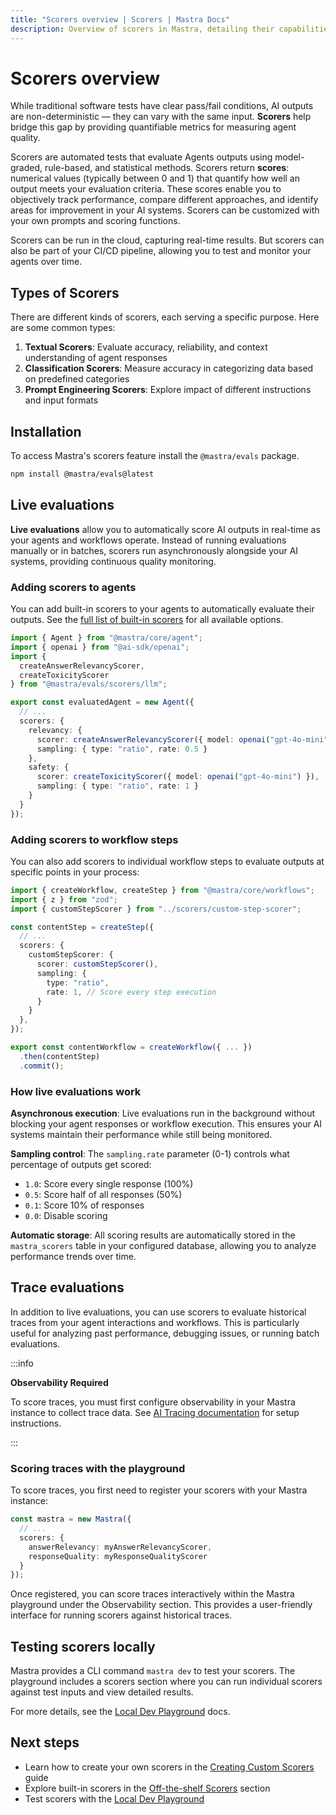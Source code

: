 ```yaml
---
title: "Scorers overview | Scorers | Mastra Docs"
description: Overview of scorers in Mastra, detailing their capabilities for evaluating AI outputs and measuring performance.
---
```



# Scorers overview

While traditional software tests have clear pass/fail conditions, AI outputs are non-deterministic — they can vary with the same input. **Scorers** help bridge this gap by providing quantifiable metrics for measuring agent quality.

Scorers are automated tests that evaluate Agents outputs using model-graded, rule-based, and statistical methods. Scorers return **scores**: numerical values (typically between 0 and 1) that quantify how well an output meets your evaluation criteria. These scores enable you to objectively track performance, compare different approaches, and identify areas for improvement in your AI systems. Scorers can be customized with your own prompts and scoring functions.

Scorers can be run in the cloud, capturing real-time results. But scorers can also be part of your CI/CD pipeline, allowing you to test and monitor your agents over time.

## Types of Scorers

There are different kinds of scorers, each serving a specific purpose. Here are some common types:

1. **Textual Scorers**: Evaluate accuracy, reliability, and context understanding of agent responses
2. **Classification Scorers**: Measure accuracy in categorizing data based on predefined categories
3. **Prompt Engineering Scorers**: Explore impact of different instructions and input formats

## Installation

To access Mastra's scorers feature install the `@mastra/evals` package.

```bash copy
npm install @mastra/evals@latest
```

## Live evaluations

**Live evaluations** allow you to automatically score AI outputs in real-time as your agents and workflows operate. Instead of running evaluations manually or in batches, scorers run asynchronously alongside your AI systems, providing continuous quality monitoring.

### Adding scorers to agents

You can add built-in scorers to your agents to automatically evaluate their outputs. See the [full list of built-in scorers](/docs/scorers/off-the-shelf-scorers) for all available options.

```typescript title="src/mastra/agents/evaluated-agent.ts" showLineNumbers copy
import { Agent } from "@mastra/core/agent";
import { openai } from "@ai-sdk/openai";
import {
  createAnswerRelevancyScorer,
  createToxicityScorer
} from "@mastra/evals/scorers/llm";

export const evaluatedAgent = new Agent({
  // ...
  scorers: {
    relevancy: {
      scorer: createAnswerRelevancyScorer({ model: openai("gpt-4o-mini") }),
      sampling: { type: "ratio", rate: 0.5 }
    },
    safety: {
      scorer: createToxicityScorer({ model: openai("gpt-4o-mini") }),
      sampling: { type: "ratio", rate: 1 }
    }
  }
});
```

### Adding scorers to workflow steps

You can also add scorers to individual workflow steps to evaluate outputs at specific points in your process:

```typescript title="src/mastra/workflows/content-generation.ts" showLineNumbers copy
import { createWorkflow, createStep } from "@mastra/core/workflows";
import { z } from "zod";
import { customStepScorer } from "../scorers/custom-step-scorer";

const contentStep = createStep({
  // ...
  scorers: {
    customStepScorer: {
      scorer: customStepScorer(),
      sampling: {
        type: "ratio",
        rate: 1, // Score every step execution
      }
    }
  },
});

export const contentWorkflow = createWorkflow({ ... })
  .then(contentStep)
  .commit();
```

### How live evaluations work

**Asynchronous execution**: Live evaluations run in the background without blocking your agent responses or workflow execution. This ensures your AI systems maintain their performance while still being monitored.

**Sampling control**: The `sampling.rate` parameter (0-1) controls what percentage of outputs get scored:
- `1.0`: Score every single response (100%)
- `0.5`: Score half of all responses (50%)
- `0.1`: Score 10% of responses
- `0.0`: Disable scoring

**Automatic storage**: All scoring results are automatically stored in the `mastra_scorers` table in your configured database, allowing you to analyze performance trends over time.

## Trace evaluations

In addition to live evaluations, you can use scorers to evaluate historical traces from your agent interactions and workflows. This is particularly useful for analyzing past performance, debugging issues, or running batch evaluations.

:::info

**Observability Required**

To score traces, you must first configure observability in your Mastra instance to collect trace data. See [AI Tracing documentation](../observability/ai-tracing/overview) for setup instructions.

:::

### Scoring traces with the playground

To score traces, you first need to register your scorers with your Mastra instance:

```typescript
const mastra = new Mastra({
  // ...
  scorers: {
    answerRelevancy: myAnswerRelevancyScorer,
    responseQuality: myResponseQualityScorer
  }
});
```

Once registered, you can score traces interactively within the Mastra playground under the Observability section. This provides a user-friendly interface for running scorers against historical traces.

## Testing scorers locally

Mastra provides a CLI command `mastra dev` to test your scorers. The playground includes a scorers section where you can run individual scorers against test inputs and view detailed results.

For more details, see the [Local Dev Playground](/docs/getting-started/studio) docs.

## Next steps

- Learn how to create your own scorers in the [Creating Custom Scorers](/docs/scorers/custom-scorers) guide
- Explore built-in scorers in the [Off-the-shelf Scorers](/docs/scorers/off-the-shelf-scorers) section
- Test scorers with the [Local Dev Playground](/docs/getting-started/studio)
